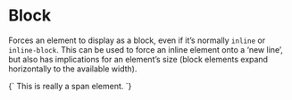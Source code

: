 
<Meta title="Layout/Block" />

# Block

Forces an element to display as a block, even if it’s normally `inline` or `inline-block`. This can be used to force an inline element onto a ‘new line’, but also has implications for an element’s size (block elements expand horizontally to the available width).

<Canvas>
  <Story name="Block">
    {`
      <span class="l-block u-bg--secondary">This is really a span element.</span>
    `}
  </Story>
</Canvas>
